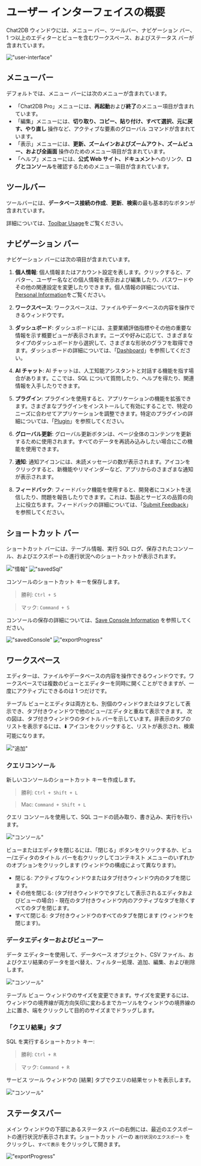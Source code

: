 # ユーザー インターフェイスの概要

Chat2DB ウィンドウには、メニュー バー、ツールバー、ナビゲーション バー、1 つ以上のエディターとビューを含むワークスペース、およびステータス バーが含まれています。

!["user-interface"](/image/start-guide/user-interface.png)

## メニューバー

デフォルトでは、メニュー バーには次のメニューが含まれています。

- 「Chat2DB Pro」メニューには、**再起動**および**終了**のメニュー項目が含まれています。
- 「編集」メニューには、**切り取り、コピー、貼り付け、すべて選択、元に戻す、やり直し** 操作など、アクティブな要素のグローバル コマンドが含まれています。
- 「表示」メニューには、**更新、ズームインおよびズームアウト、ズームビュー、および全画面** 操作のためのメニュー項目が含まれています。
- 「ヘルプ」メニューには、**公式 Web サイト、ドキュメント**へのリンク、**ログとコンソール**を確認するためのメニュー項目が含まれています。

## ツールバー

ツールバーには、**データベース接続の作成**、**更新**、**検索**の最も基本的なボタンが含まれています。

詳細については、[Toolbar Usage](https://docs.chat2db.ai/ja-JP/docs/connection-manage/database-operations#%E7%AE%A1%E7%90%86%E3%83%87%E3%83%BC%E3%82%BF%E3%83%99%E3%83%BC%E3%82%B9%E3%82%92%E8%A1%A8%E7%A4%BA-%E5%B7%A6%E3%81%8B%E3%82%89%E5%8F%B3%E3%81%B8  )をご覧ください。

## ナビゲーション バー

ナビゲーション バーには次の項目が含まれています。

1. **個人情報**: 個人情報またはアカウント設定を表します。クリックすると、アバター、ユーザー名などの個人情報を表示および編集したり、パスワードやその他の関連設定を変更したりできます。個人情報の詳細については、[Personal Information](https://docs.chat2db.ai/ja-JP/docs/settings/personal)をご覧ください。

2. **ワークスペース**: ワークスペースは、ファイルやデータベースの内容を操作できるウィンドウです。

3. **ダッシュボード**: ダッシュボードには、主要業績評価指標やその他の重要な情報を示す概要ビューが表示されます。ニーズや好みに応じて、さまざまなタイプのダッシュボードから選択して、さまざまな形状のグラフを取得できます。ダッシュボードの詳細については、「[Dashboard](https://docs.chat2db.ai/ja-JP/docs/dashboard/Common-operations-dashboard)」を参照してください。

4. **AI チャット**: AI チャットは、人工知能アシスタントと対話する機能を指す場合があります。ここでは、SQL について質問したり、ヘルプを得たり、関連情報を入手したりできます。

5. **プラグイン**: プラグインを使用すると、アプリケーションの機能を拡張できます。さまざまなプラグインをインストールして有効にすることで、特定のニーズに合わせてアプリケーションを調整できます。特定のプラグインの詳細については、「[Plugin](https://docs.chat2db.ai/ja-JP/docs/plugin/DBMotion)」を参照してください。

6. **グローバル更新**: グローバル更新ボタンは、ページ全体のコンテンツを更新するために使用されます。すべてのデータを再読み込みしたい場合にこの機能を使用できます。

7. **通知**: 通知アイコンには、未読メッセージの数が表示されます。アイコンをクリックすると、新機能やリマインダーなど、アプリからのさまざまな通知が表示されます。

8. **フィードバック**: フィードバック機能を使用すると、開発者にコメントを送信したり、問題を報告したりできます。これは、製品とサービスの品質の向上に役立ちます。フィードバックの詳細については、「[Submit Feedback](https://docs.chat2db.ai/ja-JP/docs/feedback/give-feedback)」を参照してください。



## ショートカット バー

ショートカット バーには、テーブル情報、実行 SQL ログ、保存されたコンソール、およびエクスポートの進行状況へのショートカットが表示されます。

!["情報"](/image/start-guide/ddlnfo.png)
!["savedSql"](/image/start-guide/savedSql.png)

コンソールのショートカット キーを保存します。
> 勝利: `Ctrl + S`

> マック: `Command + S`

コンソールの保存の詳細については、[Save Console Information](https://docs.chat2db.ai/ja-JP/docs/connection-manage/Using-toolbar#%E3%82%B3%E3%83%B3%E3%82%BD%E3%83%BC%E3%83%AB%E3%82%92%E4%BF%9D%E5%AD%98) を参照してください。

!["savedConsole"](/image/start-guide/savedConsole.png)
!["exportProgress"](/image/start-guide/exportProgress.png)

## ワークスペース

エディターは、ファイルやデータベースの内容を操作できるウィンドウです。ワークスペースでは複数のビューとエディターを同時に開くことができますが、一度にアクティブにできるのは 1 つだけです。

テーブル ビューとエディタは両方とも、別個のウィンドウまたはタブとして表示でき、タブ付きウィンドウで他のビュー/エディタと重ねて表示できます。
次の図は、タブ付きウィンドウのタイトル バーを示しています。非表示のタブのリストを表示するには、⬇️ アイコンをクリックすると、リストが表示され、検索可能になります。

!["追加"](/image/start-guide/addmore.png)


### クエリコンソール

新しいコンソールのショートカット キーを作成します。
> 勝利: `Ctrl + Shift + L`

> Mac: `Command + Shift + L`

クエリ コンソールを使用して、SQL コードの読み取り、書き込み、実行を行います。

!["コンソール"](/image/start-guide/console01.png)

ビューまたはエディタを閉じるには、「閉じる」ボタンをクリックするか、ビュー/エディタのタイトル バーを右クリックしてコンテキスト メニューのいずれかのオプションをクリックします (ウィンドウの構成によって異なります)。

- 閉じる: アクティブなウィンドウまたはタブ付きウィンドウ内のタブを閉じます。
- その他を閉じる: (タブ付きウィンドウでタブとして表示されるエディタおよびビューの場合) - 現在のタブ付きウィンドウ内のアクティブなタブを除くすべてのタブを閉じます。
- すべて閉じる: タブ付きウィンドウのすべてのタブを閉じます (ウィンドウを閉じます)。

### データエディターおよびビューアー

データ エディターを使用して、データベース オブジェクト、CSV ファイル、およびクエリ結果のデータを並べ替え、フィルター処理、追加、編集、および削除します。

!["コンソール"](/image/start-guide/console02.png)

テーブル ビュー ウィンドウのサイズを変更できます。サイズを変更するには、ウィンドウの境界線が両方向矢印に変わるまでカーソルをウィンドウの境界線の上に置き、端をクリックして目的のサイズまでドラッグします。

### 「クエリ結果」タブ

SQL を実行するショートカット キー:
> 勝利: `Ctrl + R`

> マック: `Command + R`

サービス ツール ウィンドウの [結果] タブでクエリの結果セットを表示します。

!["コンソール"](/image/start-guide/console03.png)

## ステータスバー

メイン ウィンドウの下部にあるステータス バーの右側には、最近のエクスポートの進行状況が表示されます。ショートカット バーの `進行状況のエクスポート` をクリックし、`すべて表示` をクリックして開きます。

!["exportProgress"](/image/start-guide/exportProgress.png)